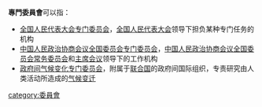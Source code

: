 '''專門委員會'''可以指：

* [[全国人民代表大会专门委员会|全国人民代表大会专门委员会]]，[[全国人民代表大会|全国人民代表大会]]领导下担负某种专门任务的机构
* [[中国人民政治协商会议全国委员会专门委员会|中国人民政治协商会议全国委员会专门委员会]]，[[中国人民政治协商会议全国委员会常务委员会|中国人民政治协商会议全国委员会常务委员会]]和[[中国人民政治协商会议全国委员会主席会议|主席会议]]领导下的工作机构
* [[政府间气候变化专门委员会|政府间气候变化专门委员会]]，附属于[[联合国|联合国]]的政府间国际组织，专责研究由人类活动所造成的[[气候变迁|气候变迁]]

{{disambig|cat=五字組織機構消歧義}}
[[category:委員會|category:委員會]]